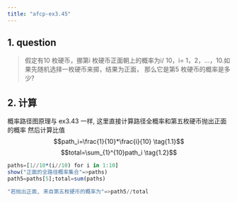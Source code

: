 ```yaml
---
title: "afcp-ex3.45"
---
```


## 1. question
> 假定有10 枚硬币，挪第i 枚硬币正面朝上的概率为i/ 10，i= 1，2，...，10.如果先随机选择一枚硬币来掷，结果为正面，
> 那么它是第5 枚硬币的概率是多少?

## 2. 计算
概率路径图原理与 ex3.43 一样, 这里直接计算路径全概率和第五枚硬币抛出正面的概率
然后计算比值
$$path_i=\frac{1}{10}*\frac{i}{10} \tag{1.1}$$
$$total=\sum_{1}^{10}path_i \tag{1.2}$$

```julia
paths=[1//10*(i//10) for i in 1:10]
show("正面的全路径概率集合"=>paths)
path5=paths[5];total=sum(paths)

"若抛出正面, 来自第五枚硬币的概率为"=>path5//total
```

